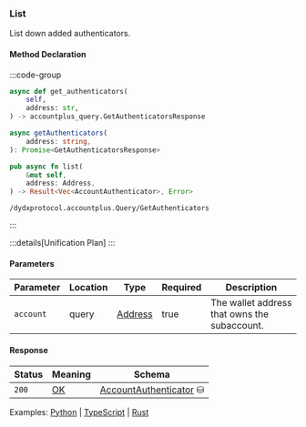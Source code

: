 ### List

List down added authenticators.

#### Method Declaration

:::code-group

```python [Python]
async def get_authenticators(
    self,
    address: str,
) -> accountplus_query.GetAuthenticatorsResponse
```

```typescript [TypeScript]
async getAuthenticators(
    address: string,
): Promise<GetAuthenticatorsResponse>
```

```rust [Rust]
pub async fn list(
    &mut self,
    address: Address,
) -> Result<Vec<AccountAuthenticator>, Error>
```

```url [API]
/dydxprotocol.accountplus.Query/GetAuthenticators
```

:::

:::details[Unification Plan]
:::

#### Parameters

| Parameter           | Location | Type               | Required    | Description                                                           |
| ------------------- | -------- | ------------------ | ----------- | --------------------------------------------------------------------- |
| `account`           | query    | [Address]          | true        | The wallet address that owns the subaccount.                          |

#### Response

| Status | Meaning     | Schema                          |
| ------ | ----------- | ------------------------------- |
| `200`  | [OK]        | [AccountAuthenticator] ⛁        |

Examples: [Python] | [TypeScript] | [Rust]

[Python]: https://github.com/dydxprotocol/v4-clients/blob/3e8c7e1b960291b7ef273962d374d9934a5c4d33/v4-client-py-v2/examples/authenticator_management.py#L62
[TypeScript]: https://github.com/dydxprotocol/v4-clients/blob/3e8c7e1b960291b7ef273962d374d9934a5c4d33/v4-client-py-v2/examples/authenticator_management.py#L62
[Rust]: https://github.com/dydxprotocol/v4-clients/blob/3e8c7e1b960291b7ef273962d374d9934a5c4d33/v4-client-rs/client/examples/authenticator.rs#L93

[Address]: /types/address
[OK]: /types/ok
[AccountAuthenticator]: /types/account_authenticator